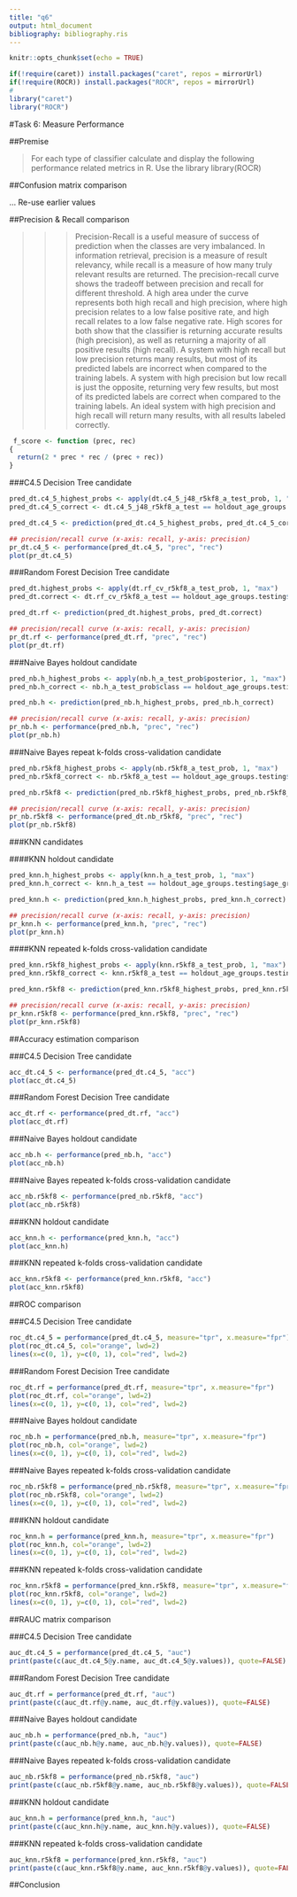 ```yaml
---
title: "q6"
output: html_document
bibliography: bibliography.ris
---
```



```r
knitr::opts_chunk$set(echo = TRUE)
```


```r
if(!require(caret)) install.packages("caret", repos = mirrorUrl)
if(!require(ROCR)) install.packages("ROCR", repos = mirrorUrl)
#
library("caret")
library("ROCR")
```

<section>

#Task 6: Measure Performance

##Premise

>For each type of classifier calculate and display the following performance related metrics in R. Use the library library(ROCR)

<!--
• Confusion matrix estimation 6
• Precision vs. Recall estimation 4
• Accuracy estimation 4
• ROC(receiver operating characteristic curve) plot 3
• RAUC (receiver under the curve area) plot 3
-->

##Confusion matrix comparison

... Re-use earlier values

##Precision & Recall comparison

>>>Precision-Recall is a useful measure of success of prediction when the classes are very imbalanced. In information retrieval, precision is a measure of result relevancy, while recall is a measure of how many truly relevant results are returned.
The precision-recall curve shows the tradeoff between precision and recall for different threshold. A high area under the curve represents both high recall and high precision, where high precision relates to a low false positive rate, and high recall relates to a low false negative rate. High scores for both show that the classifier is returning accurate results (high precision), as well as returning a majority of all positive results (high recall).
A system with high recall but low precision returns many results, but most of its predicted labels are incorrect when compared to the training labels. A system with high precision but low recall is just the opposite, returning very few results, but most of its predicted labels are correct when compared to the training labels. An ideal system with high precision and high recall will return many results, with all results labeled correctly.

```r
 f_score <- function (prec, rec)
{
  return(2 * prec * rec / (prec + rec))
}
```

###C4.5 Decision Tree candidate

```r
pred_dt.c4_5_highest_probs <- apply(dt.c4_5_j48_r5kf8_a_test_prob, 1, "max") 
pred_dt.c4_5_correct <- dt.c4_5_j48_r5kf8_a_test == holdout_age_groups.testing$age_group

pred_dt.c4_5 <- prediction(pred_dt.c4_5_highest_probs, pred_dt.c4_5_correct)

## precision/recall curve (x-axis: recall, y-axis: precision)
pr_dt.c4_5 <- performance(pred_dt.c4_5, "prec", "rec")
plot(pr_dt.c4_5)
```

###Random Forest Decision Tree candidate

```r
pred_dt.highest_probs <- apply(dt.rf_cv_r5kf8_a_test_prob, 1, "max") 
pred_dt.correct <- dt.rf_cv_r5kf8_a_test == holdout_age_groups.testing$age_group

pred_dt.rf <- prediction(pred_dt.highest_probs, pred_dt.correct)

## precision/recall curve (x-axis: recall, y-axis: precision)
pr_dt.rf <- performance(pred_dt.rf, "prec", "rec")
plot(pr_dt.rf)
```

###Naive Bayes holdout candidate

```r
pred_nb.h_highest_probs <- apply(nb.h_a_test_prob$posterior, 1, "max") 
pred_nb.h_correct <- nb.h_a_test_prob$class == holdout_age_groups.testing$age_group

pred_nb.h <- prediction(pred_nb.h_highest_probs, pred_nb.h_correct)

## precision/recall curve (x-axis: recall, y-axis: precision)
pr_nb.h <- performance(pred_nb.h, "prec", "rec")
plot(pr_nb.h)
```

###Naive Bayes repeat k-folds cross-validation candidate

```r
pred_nb.r5kf8_highest_probs <- apply(nb.r5kf8_a_test_prob, 1, "max") 
pred_nb.r5kf8_correct <- nb.r5kf8_a_test == holdout_age_groups.testing$age_group

pred_nb.r5kf8 <- prediction(pred_nb.r5kf8_highest_probs, pred_nb.r5kf8_correct)

## precision/recall curve (x-axis: recall, y-axis: precision)
pr_nb.r5kf8 <- performance(pred_dt.nb_r5kf8, "prec", "rec")
plot(pr_nb.r5kf8)
```

###KNN candidates

####KNN holdout candidate

```r
pred_knn.h_highest_probs <- apply(knn.h_a_test_prob, 1, "max") 
pred_knn.h_correct <- knn.h_a_test == holdout_age_groups.testing$age_group

pred_knn.h <- prediction(pred_knn.h_highest_probs, pred_knn.h_correct)

## precision/recall curve (x-axis: recall, y-axis: precision)
pr_knn.h <- performance(pred_knn.h, "prec", "rec")
plot(pr_knn.h)
```

####KNN repeated k-folds cross-validation candidate

```r
pred_knn.r5kf8_highest_probs <- apply(knn.r5kf8_a_test_prob, 1, "max") 
pred_knn.r5kf8_correct <- knn.r5kf8_a_test == holdout_age_groups.testing$age_group

pred_knn.r5kf8 <- prediction(pred_knn.r5kf8_highest_probs, pred_knn.r5kf8_correct)

## precision/recall curve (x-axis: recall, y-axis: precision)
pr_knn.r5kf8 <- performance(pred_knn.r5kf8, "prec", "rec")
plot(pr_knn.r5kf8)
```

##Accuracy estimation comparison

###C4.5 Decision Tree candidate

```r
acc_dt.c4_5 <- performance(pred_dt.c4_5, "acc")
plot(acc_dt.c4_5)
```

###Random Forest Decision Tree candidate

```r
acc_dt.rf <- performance(pred_dt.rf, "acc")
plot(acc_dt.rf)
```
###Naive Bayes holdout candidate

```r
acc_nb.h <- performance(pred_nb.h, "acc")
plot(acc_nb.h)
```

###Naive Bayes repeated k-folds cross-validation candidate

```r
acc_nb.r5kf8 <- performance(pred_nb.r5kf8, "acc")
plot(acc_nb.r5kf8)
```
###KNN holdout candidate

```r
acc_knn.h <- performance(pred_knn.h, "acc")
plot(acc_knn.h)
```

###KNN repeated k-folds cross-validation candidate

```r
acc_knn.r5kf8 <- performance(pred_knn.r5kf8, "acc")
plot(acc_knn.r5kf8)
```

##ROC comparison

###C4.5 Decision Tree candidate

```r
roc_dt.c4_5 = performance(pred_dt.c4_5, measure="tpr", x.measure="fpr")
plot(roc_dt.c4_5, col="orange", lwd=2) 
lines(x=c(0, 1), y=c(0, 1), col="red", lwd=2)
```

###Random Forest Decision Tree candidate

```r
roc_dt.rf = performance(pred_dt.rf, measure="tpr", x.measure="fpr")
plot(roc_dt.rf, col="orange", lwd=2) 
lines(x=c(0, 1), y=c(0, 1), col="red", lwd=2)
```
###Naive Bayes holdout candidate

```r
roc_nb.h = performance(pred_nb.h, measure="tpr", x.measure="fpr")
plot(roc_nb.h, col="orange", lwd=2) 
lines(x=c(0, 1), y=c(0, 1), col="red", lwd=2)
```


###Naive Bayes repeated k-folds cross-validation candidate

```r
roc_nb.r5kf8 = performance(pred_nb.r5kf8, measure="tpr", x.measure="fpr")
plot(roc_nb.r5kf8, col="orange", lwd=2) 
lines(x=c(0, 1), y=c(0, 1), col="red", lwd=2)
```


###KNN holdout candidate

```r
roc_knn.h = performance(pred_knn.h, measure="tpr", x.measure="fpr")
plot(roc_knn.h, col="orange", lwd=2) 
lines(x=c(0, 1), y=c(0, 1), col="red", lwd=2)
```

###KNN repeated k-folds cross-validation candidate

```r
roc_knn.r5kf8 = performance(pred_knn.r5kf8, measure="tpr", x.measure="fpr")
plot(roc_knn.r5kf8, col="orange", lwd=2) 
lines(x=c(0, 1), y=c(0, 1), col="red", lwd=2)
```


##RAUC matrix comparison


###C4.5 Decision Tree candidate

```r
auc_dt.c4_5 = performance(pred_dt.c4_5, "auc")
print(paste(c(auc_dt.c4_5@y.name, auc_dt.c4_5@y.values)), quote=FALSE)
```

###Random Forest Decision Tree candidate

```r
auc_dt.rf = performance(pred_dt.rf, "auc")
print(paste(c(auc_dt.rf@y.name, auc_dt.rf@y.values)), quote=FALSE)
```
###Naive Bayes holdout candidate

```r
auc_nb.h = performance(pred_nb.h, "auc")
print(paste(c(auc_nb.h@y.name, auc_nb.h@y.values)), quote=FALSE)
```


###Naive Bayes repeated k-folds cross-validation candidate

```r
auc_nb.r5kf8 = performance(pred_nb.r5kf8, "auc")
print(paste(c(auc_nb.r5kf8@y.name, auc_nb.r5kf8@y.values)), quote=FALSE)
```


###KNN holdout candidate

```r
auc_knn.h = performance(pred_knn.h, "auc")
print(paste(c(auc_knn.h@y.name, auc_knn.h@y.values)), quote=FALSE)
```

###KNN repeated k-folds cross-validation candidate

```r
auc_knn.r5kf8 = performance(pred_knn.r5kf8, "auc")
print(paste(c(auc_knn.r5kf8@y.name, auc_knn.r5kf8@y.values)), quote=FALSE)
```


##Conclusion

</section>
